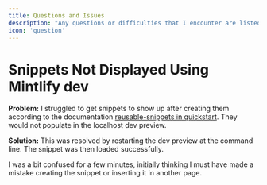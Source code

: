 ```yaml
---
title: Questions and Issues
description: "Any questions or difficulties that I encounter are listed here."
icon: 'question'
---
```


# Snippets Not Displayed Using Mintlify dev

**Problem:** I struggled to get snippets to show up after creating them according to the documentation [reusable-snippets in quickstart](https://mintlify.com/docs/reusable-snippets). They would not populate in the localhost dev preview. 

**Solution:** This was resolved by restarting the dev preview at the command line. The snippet was then loaded successfully.

I was a bit confused for a few minutes, initially thinking I must have made a mistake creating the snippet or inserting it in another page.